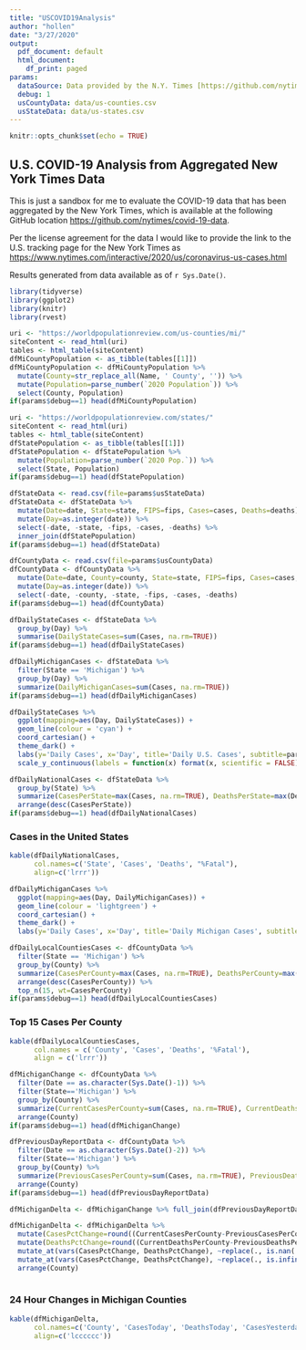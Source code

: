 ```yaml
---
title: "USCOVID19Analysis"
author: "hollen"
date: "3/27/2020"
output:
  pdf_document: default
  html_document:
    df_print: paged
params:
  dataSource: Data provided by the N.Y. Times [https://github.com/nytimes/covid-19-data]
  debug: 1
  usCountyData: data/us-counties.csv
  usStateData: data/us-states.csv
---
```


```r
knitr::opts_chunk$set(echo = TRUE)
```

## U.S. COVID-19 Analysis from Aggregated New York Times Data

This is just a sandbox for me to evaluate the COVID-19 data that has been aggregated by the New York Times, which is available at the following GitHub location  <https://github.com/nytimes/covid-19-data>.

Per the license agreement for the data I would like to provide the link to the U.S. tracking page for the New York Times as <https://www.nytimes.com/interactive/2020/us/coronavirus-us-cases.html>

Results generated from data available as of `r Sys.Date()`.

```r
library(tidyverse)
library(ggplot2)
library(knitr)
library(rvest)
```

```r
uri <- "https://worldpopulationreview.com/us-counties/mi/"
siteContent <- read_html(uri)
tables <- html_table(siteContent)
dfMiCountyPopulation <- as_tibble(tables[[1]])
dfMiCountyPopulation <- dfMiCountyPopulation %>% 
  mutate(County=str_replace_all(Name, ' County', '')) %>% 
  mutate(Population=parse_number(`2020 Population`)) %>% 
  select(County, Population)
if(params$debug==1) head(dfMiCountyPopulation)
```

```r
uri <- "https://worldpopulationreview.com/states/"
siteContent <- read_html(uri)
tables <- html_table(siteContent)
dfStatePopulation <- as_tibble(tables[[1]])
dfStatePopulation <- dfStatePopulation %>% 
  mutate(Population=parse_number(`2020 Pop.`)) %>% 
  select(State, Population)
if(params$debug==1) head(dfStatePopulation)

```

```r
dfStateData <- read.csv(file=params$usStateData)
dfStateData <- dfStateData %>%
  mutate(Date=date, State=state, FIPS=fips, Cases=cases, Deaths=deaths) %>%
  mutate(Day=as.integer(date)) %>%
  select(-date, -state, -fips, -cases, -deaths) %>%
  inner_join(dfStatePopulation)
if(params$debug==1) head(dfStateData)
```

```r
dfCountyData <- read.csv(file=params$usCountyData)
dfCountyData <- dfCountyData %>%
  mutate(Date=date, County=county, State=state, FIPS=fips, Cases=cases, Deaths=deaths) %>%
  mutate(Day=as.integer(date)) %>%
  select(-date, -county, -state, -fips, -cases, -deaths)
if(params$debug==1) head(dfCountyData)
```

```r
dfDailyStateCases <- dfStateData %>%
  group_by(Day) %>%
  summarise(DailyStateCases=sum(Cases, na.rm=TRUE))
if(params$debug==1) head(dfDailyStateCases)
```

```r
dfDailyMichiganCases <- dfStateData %>%
  filter(State == 'Michigan') %>%
  group_by(Day) %>%
  summarize(DailyMichiganCases=sum(Cases, na.rm=TRUE))
if(params$debug==1) head(dfDailyMichiganCases)
```

```r
dfDailyStateCases %>%
  ggplot(mapping=aes(Day, DailyStateCases)) +
  geom_line(colour = 'cyan') +
  coord_cartesian() + 
  theme_dark() + 
  labs(y='Daily Cases', x='Day', title='Daily U.S. Cases', subtitle=params$dataSource) +
  scale_y_continuous(labels = function(x) format(x, scientific = FALSE))
```
```r
dfDailyNationalCases <- dfStateData %>% 
  group_by(State) %>% 
  summarize(CasesPerState=max(Cases, na.rm=TRUE), DeathsPerState=max(Deaths, na.rm=TRUE), FatalityPct=round(DeathsPerState/CasesPerState*100,digits=2)) %>%
  arrange(desc(CasesPerState))
if(params$debug==1) head(dfDailyNationalCases)
```

### Cases in the United States

```r
kable(dfDailyNationalCases, 
      col.names=c('State', 'Cases', 'Deaths', "%Fatal"),
      align=c('lrrr'))
```


```r
dfDailyMichiganCases %>%
  ggplot(mapping=aes(Day, DailyMichiganCases)) +
  geom_line(colour = 'lightgreen') +
  coord_cartesian() + 
  theme_dark() + 
  labs(y='Daily Cases', x='Day', title='Daily Michigan Cases', subtitle=params$dataSource)
```

```r
dfDailyLocalCountiesCases <- dfCountyData %>% 
  filter(State == 'Michigan') %>% 
  group_by(County) %>% 
  summarize(CasesPerCounty=max(Cases, na.rm=TRUE), DeathsPerCounty=max(Deaths, na.rm=TRUE), PctPerCounty=max(round(DeathsPerCounty/CasesPerCounty*100,digits=2), na.rm=TRUE)) %>%
  arrange(desc(CasesPerCounty)) %>%
  top_n(15, wt=CasesPerCounty)
if(params$debug==1) head(dfDailyLocalCountiesCases)
```

### Top 15 Cases Per County

```r
kable(dfDailyLocalCountiesCases,
      col.names = c('County', 'Cases', 'Deaths', '%Fatal'),
      align = c('lrrr'))
```

```r
dfMichiganChange <- dfCountyData %>% 
  filter(Date == as.character(Sys.Date()-1)) %>% 
  filter(State=='Michigan') %>% 
  group_by(County) %>% 
  summarize(CurrentCasesPerCounty=sum(Cases, na.rm=TRUE), CurrentDeathsPerCounty=sum(Deaths, na.rm=TRUE)) %>% 
  arrange(County)
if(params$debug==1) head(dfMichiganChange)

dfPreviousDayReportData <- dfCountyData %>% 
  filter(Date == as.character(Sys.Date()-2)) %>% 
  filter(State=='Michigan') %>% 
  group_by(County) %>% 
  summarize(PreviousCasesPerCounty=sum(Cases, na.rm=TRUE), PreviousDeathsPerCounty=sum(Deaths, na.rm=TRUE)) %>% 
  arrange(County)
if(params$debug==1) head(dfPreviousDayReportData)

dfMichiganDelta <- dfMichiganChange %>% full_join(dfPreviousDayReportData, by='County')

dfMichiganDelta <- dfMichiganDelta %>%
  mutate(CasesPctChange=round((CurrentCasesPerCounty-PreviousCasesPerCounty)/CurrentCasesPerCounty*100, digits = 0)) %>%
  mutate(DeathsPctChange=round((CurrentDeathsPerCounty-PreviousDeathsPerCounty)/CurrentDeathsPerCounty*100, digits = 0)) %>% 
  mutate_at(vars(CasesPctChange, DeathsPctChange), ~replace(., is.nan(.), '-')) %>%
  mutate_at(vars(CasesPctChange, DeathsPctChange), ~replace(., is.infinite(.), '-')) %>%
  arrange(County)
  
```

### 24 Hour Changes in Michigan Counties

```r
kable(dfMichiganDelta, 
      col.names=c('County', 'CasesToday', 'DeathsToday', 'CasesYesterday', 'DeathsYesterday', '%CasesChg', '%DeathsChg'),
      align=c('lcccccc'))

```

